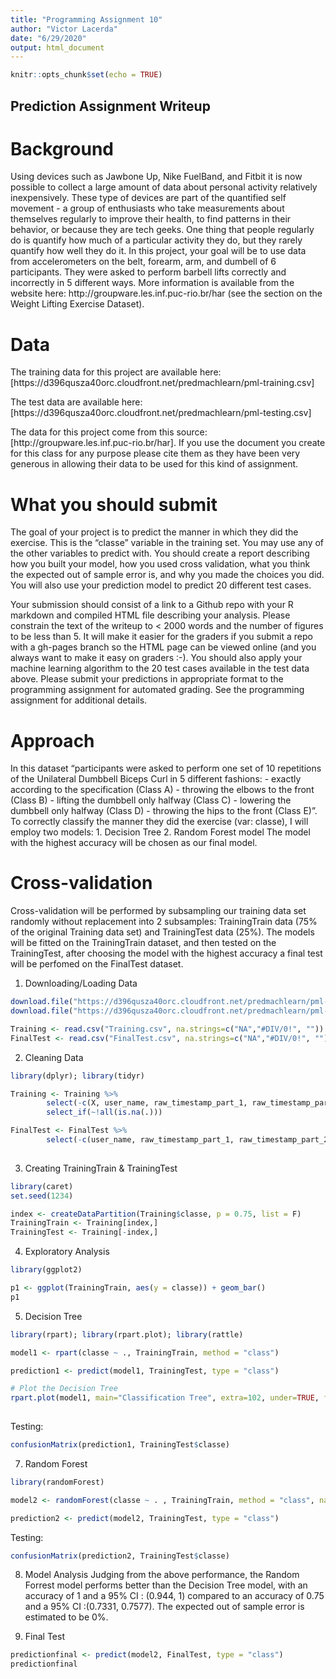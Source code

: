 ---
title: "Programming Assignment 10"
author: "Victor Lacerda"
date: "6/29/2020"
output: html_document
---

```{r setup, include=FALSE}
knitr::opts_chunk$set(echo = TRUE)
```

## Prediction Assignment Writeup

# Background
Using devices such as Jawbone Up, Nike FuelBand, and Fitbit it is now possible to collect a large amount of data about personal activity relatively inexpensively. These type of devices are part of the quantified self movement - a group of enthusiasts who take measurements about themselves regularly to improve their health, to find patterns in their behavior, or because they are tech geeks. One thing that people regularly do is quantify how much of a particular activity they do, but they rarely quantify how well they do it. In this project, your goal will be to use data from accelerometers on the belt, forearm, arm, and dumbell of 6 participants. They were asked to perform barbell lifts correctly and incorrectly in 5 different ways. More information is available from the website here: http://groupware.les.inf.puc-rio.br/har (see the section on the Weight Lifting Exercise Dataset).

# Data
The training data for this project are available here: [https://d396qusza40orc.cloudfront.net/predmachlearn/pml-training.csv]

The test data are available here: [https://d396qusza40orc.cloudfront.net/predmachlearn/pml-testing.csv]

The data for this project come from this source: [http://groupware.les.inf.puc-rio.br/har]. If you use the document you create for this class for any purpose please cite them as they have been very generous in allowing their data to be used for this kind of assignment.

# What you should submit
The goal of your project is to predict the manner in which they did the exercise. This is the “classe” variable in the training set. You may use any of the other variables to predict with. You should create a report describing how you built your model, how you used cross validation, what you think the expected out of sample error is, and why you made the choices you did. You will also use your prediction model to predict 20 different test cases.

Your submission should consist of a link to a Github repo with your R markdown and compiled HTML file describing your analysis. Please constrain the text of the writeup to < 2000 words and the number of figures to be less than 5. It will make it easier for the graders if you submit a repo with a gh-pages branch so the HTML page can be viewed online (and you always want to make it easy on graders :-). You should also apply your machine learning algorithm to the 20 test cases available in the test data above. Please submit your predictions in appropriate format to the programming assignment for automated grading. See the programming assignment for additional details.

# Approach
In this dataset “participants were asked to perform one set of 10 repetitions of the Unilateral Dumbbell Biceps Curl in 5 different fashions: - exactly according to the specification (Class A) - throwing the elbows to the front (Class B) - lifting the dumbbell only halfway (Class C) - lowering the dumbbell only halfway (Class D) - throwing the hips to the front (Class E)". To correctly classify the manner they did the exercise (var: classe), I will employ two models:
1. Decision Tree
2. Random Forest model
The model with the highest accuracy will be chosen as our final model.

# Cross-validation
Cross-validation will be performed by subsampling our training data set randomly without replacement into 2 subsamples: TrainingTrain data (75% of the original Training data set) and TrainingTest data (25%). The models will be fitted on the TrainingTrain dataset, and then tested on the TrainingTest, after choosing the model with the highest accuracy a final test will be perfomed on the FinalTest dataset.

1. Downloading/Loading Data

```{r}
download.file("https://d396qusza40orc.cloudfront.net/predmachlearn/pml-training.csv", "Training.csv")
download.file("https://d396qusza40orc.cloudfront.net/predmachlearn/pml-testing.csv", "FinalTest.csv")

Training <- read.csv("Training.csv", na.strings=c("NA","#DIV/0!", ""))
FinalTest <- read.csv("FinalTest.csv", na.strings=c("NA","#DIV/0!", ""))
```


2. Cleaning Data

```{r}
library(dplyr); library(tidyr)

Training <- Training %>%
        select(-c(X, user_name, raw_timestamp_part_1, raw_timestamp_part_2, cvtd_timestamp, new_window, num_window)) %>%
        select_if(~!all(is.na(.)))

FinalTest <- FinalTest %>%
        select(-c(user_name, raw_timestamp_part_1, raw_timestamp_part_2, cvtd_timestamp, new_window, num_window))
                  
```

3. Creating TrainingTrain & TrainingTest

```{r}
library(caret)
set.seed(1234)

index <- createDataPartition(Training$classe, p = 0.75, list = F)
TrainingTrain <- Training[index,]
TrainingTest <- Training[-index,]

```

4. Exploratory Analysis

```{r}
library(ggplot2)

p1 <- ggplot(TrainingTrain, aes(y = classe)) + geom_bar()
p1

```

5. Decision Tree

```{r}
library(rpart); library(rpart.plot); library(rattle)

model1 <- rpart(classe ~ ., TrainingTrain, method = "class")

prediction1 <- predict(model1, TrainingTest, type = "class")

# Plot the Decision Tree
rpart.plot(model1, main="Classification Tree", extra=102, under=TRUE, faclen=0)
        
```
Testing:

```{r}
confusionMatrix(prediction1, TrainingTest$classe)
```

7. Random Forest

```{r}
library(randomForest)

model2 <- randomForest(classe ~ . , TrainingTrain, method = "class", na.action = na.roughfix)

prediction2 <- predict(model2, TrainingTest, type = "class")

```

Testing:
```{r}
confusionMatrix(prediction2, TrainingTest$classe)
```

8. Model Analysis
Judging from the above performance, the Random Forrest model performs better than the Decision Tree model, with an accuracy of 1 and a 95% CI : (0.944, 1) compared to an accuracy of 0.75 and a 95% CI :(0.7331, 0.7577). The expected out of sample error is estimated to be 0%.

9. Final Test

```{r}
predictionfinal <- predict(model2, FinalTest, type = "class")
predictionfinal
```
